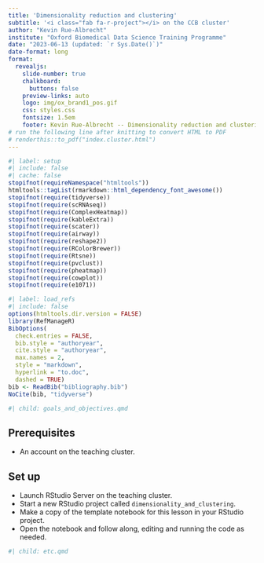 ```yaml
---
title: 'Dimensionality reduction and clustering'
subtitle: '<i class="fab fa-r-project"></i> on the CCB cluster'
author: "Kevin Rue-Albrecht"
institute: "Oxford Biomedical Data Science Training Programme"
date: "2023-06-13 (updated: `r Sys.Date()`)"
date-format: long
format:
  revealjs: 
    slide-number: true
    chalkboard: 
      buttons: false
    preview-links: auto
    logo: img/ox_brand1_pos.gif
    css: styles.css
    fontsize: 1.5em
    footer: Kevin Rue-Albrecht -- Dimensionality reduction and clustering
# run the following line after knitting to convert HTML to PDF
# renderthis::to_pdf("index.cluster.html")
---
```


```r
#| label: setup
#| include: false
#| cache: false
stopifnot(requireNamespace("htmltools"))
htmltools::tagList(rmarkdown::html_dependency_font_awesome())
stopifnot(require(tidyverse))
stopifnot(require(scRNAseq))
stopifnot(require(ComplexHeatmap))
stopifnot(require(kableExtra))
stopifnot(require(scater))
stopifnot(require(airway))
stopifnot(require(reshape2))
stopifnot(require(RColorBrewer))
stopifnot(require(Rtsne))
stopifnot(require(pvclust))
stopifnot(require(pheatmap))
stopifnot(require(cowplot))
stopifnot(require(e1071))
```

```r
#| label: load_refs
#| include: false
options(htmltools.dir.version = FALSE)
library(RefManageR)
BibOptions(
  check.entries = FALSE,
  bib.style = "authoryear",
  cite.style = "authoryear",
  max.names = 2,
  style = "markdown",
  hyperlink = "to.doc",
  dashed = TRUE)
bib <- ReadBib("bibliography.bib")
NoCite(bib, "tidyverse")
```

```r
#| child: goals_and_objectives.qmd
```

## Prerequisites

- An account on the teaching cluster.

## Set up

- Launch RStudio Server on the teaching cluster.
- Start a new RStudio project called `dimensionality_and_clustering`.
- Make a copy of the template notebook for this lesson in your RStudio project.
- Open the notebook and follow along, editing and running the code as needed.

```r
#| child: etc.qmd
```
